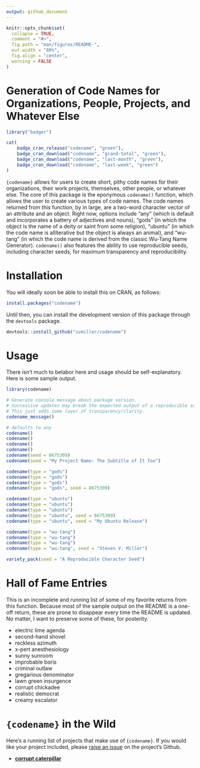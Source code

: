 ```yaml
---
output: github_document
---
```


```r
knitr::opts_chunk$set(
  collapse = TRUE,
  comment = "#>",
  fig.path = "man/figures/README-",
  out.width = "80%",
  fig.align = "center",
  warning = FALSE
)
```

# Generation of Code Names for Organizations, People, Projects, and Whatever Else

```r
library("badger")
```

```r
cat(
	badge_cran_release("codename", "green"),
	badge_cran_download("codename", "grand-total", "green"),
	badge_cran_download("codename", "last-month", "green"),
	badge_cran_download("codename", "last-week", "green")
)
```

`{codename}` allows for users to create short, pithy code names for their organizations, their work projects, themselves, other people, or whatever else. The core of this package is the eponymous `codename()` function, which allows the user to create various types of code names. The code names returned from this function, by in large, are a two-word character vector of an attribute and an object. Right now, options include "any" (which is default and incorporates a battery of adjectives and nouns), "gods" (in which the object is the name of a deity or saint from some religion), "ubuntu" (in which the code name is alliterative but the object is always an animal), and "wu-tang" (in which the code name is derived from the classic Wu-Tang Name Generator). `codename()` also features the ability to use reproducible seeds, including character seeds, for maximum transparency and reproducibility.

# Installation

You will ideally soon be able to install this on CRAN, as follows:

```r
install.packages("codename")

```

Until then, you can install the development version of this package through the `devtools` package.

```r
devtools::install_github("svmiller/codename")
```

# Usage

There isn't much to belabor here and usage should be self-explanatory. Here is some sample output.

```r
library(codename)

# Generate console message about package version.
# Successive updates may break the expected output of a reproducible seed.
# This just adds some layer of transparency/clarity.
codename_message()

# defaults to any
codename()
codename()
codename()
codename()
codename(seed = 8675309)
codename(seed = "My Project Name: The Subtitle of It Too")

codename(type = "gods")
codename(type = "gods")
codename(type = "gods")
codename(type = "gods", seed = 8675309)

codename(type = "ubuntu")
codename(type = "ubuntu")
codename(type = "ubuntu")
codename(type = "ubuntu", seed = 8675309)
codename(type = "ubuntu", seed = "My Ubuntu Release")

codename(type = "wu-tang")
codename(type = "wu-tang")
codename(type = "wu-tang")
codename(type = "wu-tang", seed = "Steven V. Miller")

variety_pack(seed = "A Reproducible Character Seed")

```


# Hall of Fame Entries

This is an incomplete and running list of some of my favorite returns from this function. Because most of the sample output on the README is a one-off return, these are prone to disappear every time the README is updated. No matter, I want to preserve some of these, for posterity.

- electric lime agenda
- second-hand shovel
- reckless azimuth
- x-pert anesthesiology
- sunny sunroom
- improbable boris
- criminal outlaw
- gregarious denominator
- lawn green insurgence
- corrupt chickadee
- realistic democrat
- creamy escalator

# `{codename}` in the Wild

Here's a running list of projects that make use of `{codename}`. If you would like your project included, please [raise an issue](https://github.com/svmiller/codename/issues) on the project's Github.

- [**corrupt caterpillar**](https://github.com/andrewheiss/corrupt-caterpillar)
